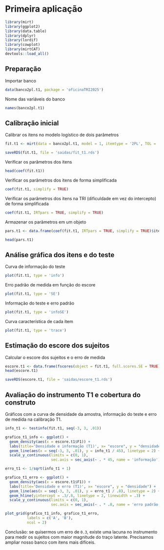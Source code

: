 # Primeira aplicação

```r
library(mirt)
library(ggplot2)
library(data.table)
library(dplyr)
library(lordif)
library(cowplot)
library(mirtCAT)
devtools::load_all()
```

## Preparação

Importar banco

```r
data(banco2pl.t1, package = 'oficinaTRI2025')
```

Nome das variáveis do banco

```r
names(banco2pl.t1)
```

## Calibração inicial

Calibrar os itens no modelo logístico de dois parâmetros

```r
fit.t1 <- mirt(data = banco2pl.t1, model = 1, itemtype = '2PL', TOL = .001)
```
```r
saveRDS(fit.t1, file = 'saidas/fit_t1.rds')
```

Verificar os parâmetros dos itens

```r
head(coef(fit.t1))
```

Verificar os parâmetros dos itens de forma simplificada

```r
coef(fit.t1, simplify = TRUE)
```

Verificar os parâmetros dos itens na TRI (dificuldade em vez do intercepto) de forma simplificada

```r
coef(fit.t1, IRTpars = TRUE, simplify = TRUE)
```

Armazenar os parâmetros em um objeto

```r
pars.t1 <- data.frame(coef(fit.t1, IRTpars = TRUE, simplify = TRUE)$items)

head(pars.t1)
```

## Análise gráfica dos itens e do teste

Curva de informação do teste

```r
plot(fit.t1, type = 'info')
```

Erro padrão de medida em função do escore

```r
plot(fit.t1, type = 'SE')
```

Informação do teste e erro padrão

```r
plot(fit.t1, type = 'infoSE')
```

Curva característica de cada item

```r
plot(fit.t1, type = 'trace')
```

## Estimação do escore dos sujeitos

Calcular o escore dos sujeitos e o erro de medida

```r
escore.t1 <- data.frame(fscores(object = fit.t1, full.scores.SE = TRUE))
head(escore.t1)
```

```r
saveRDS(escore.t1, file = 'saidas/escore_t1.rds')
```

## Avaliação do instrumento T1 e cobertura do construto

Gráficos com a curva de densidade da amostra, informação do teste e erro de medida na calibração T1.

```r

info_t1 <- testinfo(fit.t1, seq(-3, 3, .01))

grafico_t1_info <- ggplot() +
  geom_density(aes(x = escore.t1$F1)) +
  labs(title='Densidade e informação (T1)', x= "escore", y = "densidade") +
  geom_line(aes(x = seq(-3, 3, .01), y = info_t1 / 45), linetype = 2) +
  scale_y_continuous(limits = c(0, 1),
                     sec.axis = sec_axis(~ . * 45, name = 'informação'))

erro_t1 <- 1/sqrt(info_t1 + 1)

grafico_t1_erro <- ggplot() +
  geom_density(aes(x = escore.t1$F1)) +
  labs(title='Densidade e erro (T1)', x= "escore", y = "densidade") +
  geom_line(aes(x = seq(-3, 3, .01), y = erro_t1 / .8), linetype = 2) +
  geom_hline(yintercept = .3/.8, linetype = 2, linewidth = .3) +
  scale_y_continuous(limits = c(0, 1),
                     sec.axis = sec_axis(~ . * .8, name = 'erro padrão'))

plot_grid(grafico_t1_info, grafico_t1_erro,
          labels = c('A', 'B'),
          ncol = 2)

```

Conclusão: se quisermos um erro de `0.3`, existe uma lacuna no instrumento para medir os sujeitos com maior magnitude do traço latente. Precisamos ampliar nosso banco com itens mais difíceis.

